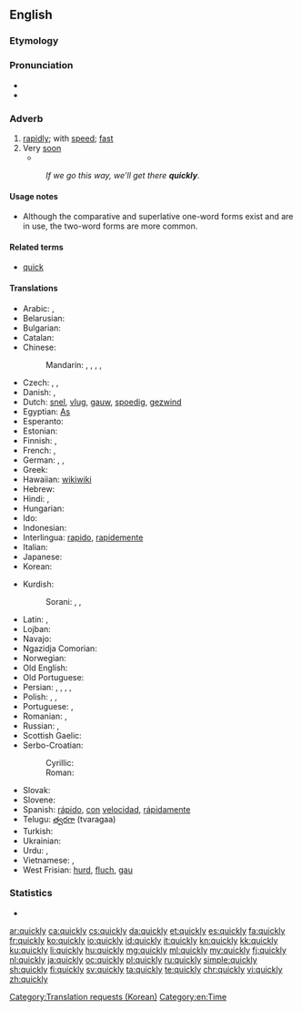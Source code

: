 ==English==

===Etymology===
{{suffix|quick|ly}}

===Pronunciation===
* {{IPA|/ˈkwɪkli/}}
* {{audio|en-us-quickly.ogg|Audio (US)}}

===Adverb===
{{en-adv|quicker}}

# [[rapidly]]; with [[speed]]; [[fast]]
# Very [[soon]]
#* {{quote-news
|year=2011
|date=November 3
|author=Chris Bevan
|title=Rubin Kazan   1 - 0   Tottenham
|work=BBC Sport
|url=http://news.bbc.co.uk/sport2/hi/football/europe/15472973.stm
|page=
|passage=Another Karadeniz cross led to Cudicini's first save of the night, with the Spurs keeper making up for a weak punch by brilliantly pushing away Christian Noboa's snap-shot.<br>Two more top-class stops followed '''quickly''' afterwards, first from Natcho's rasping shot which was heading into the top corner, and then to deny Ryazantsev at his near post.}}
#: ''If we go this way, we'll get there '''quickly'''.''

====Usage notes====
* Although the comparative and superlative one-word forms exist and are in use, the two-word forms are more common.

====Related terms====
* [[quick]] {{qualifier|adjective}}

====Translations====
{{trans-top|rapidly, fast}}
* Arabic: {{t-|ar|سرعة|tr=bi-súrʿa|alt=بسرعة|sc=Arab}}, {{t-|ar|عاجلاً|tr=ʿāxilan|sc=Arab}}
* Belarusian: {{t-|be|хутка|tr=xútka|sc=Cyrl}}
* Bulgarian: {{t+|bg|бързо|n|tr=bǎ̀rzo|sc=Cyrl}}
* Catalan: {{t+|ca|ràpidament}}
* Chinese:
*: Mandarin: {{t|cmn|迅速|alt=迅速地|tr=xùnsù de|sc=Hani}}, {{t|cmn|快速|alt=快速地|tr=kuàisù de|sc=Hani}}, {{t|cmn|急速|alt=急速地|tr=jísù de|sc=Hani}}, {{t|cmn|趕快|alt=趕快地|sc=Hani}}, {{t|cmn|赶快|alt=赶快地|tr=gǎnkuài de|sc=Hani}}
* Czech: {{t+|cs|rychle}}, {{t-|cs|honem}},  {{t-|cs|valem}}
* Danish: {{t+|da|hurtig}}, {{t-|da|hurtigt}}
* Dutch: [[snel]], [[vlug]], [[gauw]], [[spoedig]], [[gezwind]]
* Egyptian: [[As]]
* Esperanto: {{t-|eo|rapide}}
* Estonian: {{t+|et|kiiresti}}
* Finnish: {{t+|fi|nopeasti}}, {{t+|fi|äkkiä}}
* French: {{t+|fr|rapidement}}, {{t+|fr|vite}}
* German: {{t+|de|schnell}}, {{t+|de|rasch}}, {{t+|de|geschwind}}
* Greek: {{t+|el|γρήγορα}}
* Hawaiian: [[wikiwiki]]
* Hebrew: {{t+|he|מהר}}
* Hindi: {{t-|hi|झटपट|tr=jhațpaț|sc=Deva}}, {{t+|hi|जल्दी|tr=jaldī se|alt=जल्दी से|sc=Deva}}
* Hungarian: {{t+|hu|gyorsan}}
* Ido: {{t+|io|rapide}}
* Indonesian: {{t-|id|dengan cepat}}
* Interlingua: [[rapido]], [[rapidemente]]
* Italian: {{t+|it|rapidamente|m}}
* Japanese: {{t+|ja|はやい|tr=[[はやく]], hayaku|alt=速く|sc=Jpan}}
* Korean: {{t+|ko|빨리|tr=ppalli|sc=Kore}}
{{trans-mid}}
* Kurdish:
*: Sorani: {{t|ku|sc=ku-Arab|به‌هه‌ڵه‌داوان}}, {{t|ku|sc=ku-Arab|به‌ په‌له‌وه‌}}, {{t|ku|sc=ku-Arab|به‌گورجی}}
* Latin: {{t-|la|cito}}, {{t-|la|celeriter}}
* Lojban: {{t+|jbo|sutra}}
* Navajo: {{tø|nv|hah}}
* Ngazidja Comorian: {{tø|zdj|ha mbwiri}}
* Norwegian: {{t+|no|fort}}
* Old English: {{t-|ang|hrædlīċe}}
* Old Portuguese: {{tø|roa-ptg|toste}}
* Persian: {{t+|fa|تند|tr=tond|sc=fa-Arab}}, {{t-|fa|به‌سرعت|tr=be-sor'at|sc=fa-Arab}}, {{t+|fa|سریعا|tr=sari'an|alt=سریعاً|sc=fa-Arab}}, {{t+|fa|جلدی|tr=jaldi|sc=fa-Arab}} {{qualifier|informal}}, {{t-|fa|به‌تندی|tr=be-tondi|sc=fa-Arab}}
* Polish: {{t+|pl|szybko}}, {{t+|pl|prędko}}, {{t-|pl|bystro}}
* Portuguese: {{t+|pt|rápido}}, {{t+|pt|rapidamente}}
* Romanian: {{t-|ro|rapid}}, {{t-|ro|repede}}
* Russian: {{t+|ru|быстро|tr=býstro}}, {{t+|ru|скоро|tr=skóro|sc=Cyrl}}
* Scottish Gaelic: {{t-|gd|gu grad}}
* Serbo-Croatian:
*: Cyrillic: {{t-|sh|брзо}}
*: Roman: {{t-|sh|brzo}}
* Slovak: {{t-|sk|rýchlo}}
* Slovene: {{t-|sl|hítro}}
* Spanish: [[rápido]], [[con]] [[velocidad]], [[rápidamente]]
* Telugu: [[త్వరగా]] (tvaragaa)
* Turkish: {{t+|tr|çabuk}}
* Ukrainian: {{t+|uk|швидко|tr=švýdko|sc=Cyrl}}
* Urdu: {{t-|ur|جلدی|tr=jaldī se|alt=جلدی سے|sc=ur-Arab}}, {{t-|ur|جلدی|tr=jaldī|sc=ur-Arab}}
* Vietnamese: {{t+|vi|nhanh}}, {{t+|vi|mau}}
* West Frisian: [[hurd]], [[fluch]], [[gau]]
{{trans-bottom}}

===Statistics===
* {{rank|step|turning|village|813|quickly|lie|supposed|original}}

[[Category:Translation requests (Korean)]]
[[Category:en:Time]]

[[ar:quickly]]
[[ca:quickly]]
[[cs:quickly]]
[[da:quickly]]
[[et:quickly]]
[[es:quickly]]
[[fa:quickly]]
[[fr:quickly]]
[[ko:quickly]]
[[io:quickly]]
[[id:quickly]]
[[it:quickly]]
[[kn:quickly]]
[[kk:quickly]]
[[ku:quickly]]
[[li:quickly]]
[[hu:quickly]]
[[mg:quickly]]
[[ml:quickly]]
[[my:quickly]]
[[fj:quickly]]
[[nl:quickly]]
[[ja:quickly]]
[[oc:quickly]]
[[pl:quickly]]
[[ru:quickly]]
[[simple:quickly]]
[[sh:quickly]]
[[fi:quickly]]
[[sv:quickly]]
[[ta:quickly]]
[[te:quickly]]
[[chr:quickly]]
[[vi:quickly]]
[[zh:quickly]]